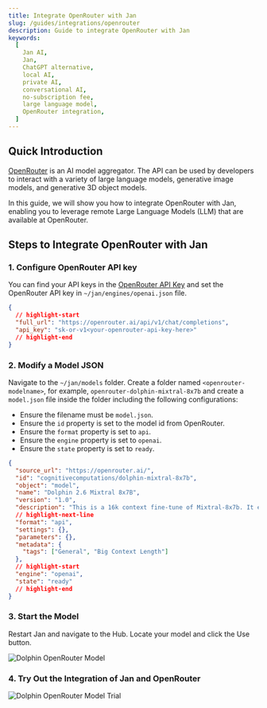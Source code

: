 ```yaml
---
title: Integrate OpenRouter with Jan
slug: /guides/integrations/openrouter
description: Guide to integrate OpenRouter with Jan
keywords:
  [
    Jan AI,
    Jan,
    ChatGPT alternative,
    local AI,
    private AI,
    conversational AI,
    no-subscription fee,
    large language model,
    OpenRouter integration,
  ]
---
```


## Quick Introduction

[OpenRouter](https://openrouter.ai/docs#quick-start) is an AI model aggregator. The API can be used by developers to interact with a variety of large language models, generative image models, and generative 3D object models.

In this guide, we will show you how to integrate OpenRouter with Jan, enabling you to leverage remote Large Language Models (LLM) that are available at OpenRouter.

## Steps to Integrate OpenRouter with Jan

### 1. Configure OpenRouter API key

You can find your API keys in the [OpenRouter API Key](https://openrouter.ai/keys) and set the OpenRouter API key in `~/jan/engines/openai.json` file.

```json title="~/jan/engines/openai.json"
{
  // highlight-start
  "full_url": "https://openrouter.ai/api/v1/chat/completions",
  "api_key": "sk-or-v1<your-openrouter-api-key-here>"
  // highlight-end
}
```

### 2. Modify a Model JSON

Navigate to the `~/jan/models` folder. Create a folder named `<openrouter-modelname>`, for example, `openrouter-dolphin-mixtral-8x7b` and create a `model.json` file inside the folder including the following configurations:

- Ensure the filename must be `model.json`.
- Ensure the `id` property is set to the model id from OpenRouter.
- Ensure the `format` property is set to `api`.
- Ensure the `engine` property is set to `openai`.
- Ensure the `state` property is set to `ready`.

```json title="~/jan/models/openrouter-dolphin-mixtral-8x7b/model.json"
{
  "source_url": "https://openrouter.ai/",
  "id": "cognitivecomputations/dolphin-mixtral-8x7b",
  "object": "model",
  "name": "Dolphin 2.6 Mixtral 8x7B",
  "version": "1.0",
  "description": "This is a 16k context fine-tune of Mixtral-8x7b. It excels in coding tasks due to extensive training with coding data and is known for its obedience, although it lacks DPO tuning. The model is uncensored and is stripped of alignment and bias. It requires an external alignment layer for ethical use. Users are cautioned to use this highly compliant model responsibly, as detailed in a blog post about uncensored models at erichartford.com/uncensored-models.",
  // highlight-next-line
  "format": "api",
  "settings": {},
  "parameters": {},
  "metadata": {
    "tags": ["General", "Big Context Length"]
  },
  // highlight-start
  "engine": "openai",
  "state": "ready"
  // highlight-end
}
```

### 3. Start the Model

Restart Jan and navigate to the Hub. Locate your model and click the Use button.

![Dolphin OpenRouter Model](assets/02-openrouter-dolphin.png)

### 4. Try Out the Integration of Jan and OpenRouter

![Dolphin OpenRouter Model Trial](assets/02-openrouter-dolphin-trial.gif)
